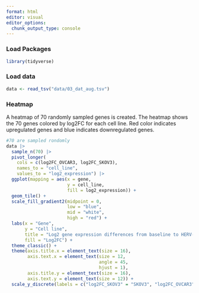 ```yaml
---
format: html
editor: visual
editor_options: 
  chunk_output_type: console
---
```


### Load Packages

```r
library(tidyverse)
```

### Load data

```r
data <- read_tsv("data/03_dat_aug.tsv")
```

### Heatmap

A heatmap of 70 randomly sampled genes is created. The heatmap shows the 70 genes colored by log2FC for each cell line. Red color indicates upregulated genes and blue indicates downregulated genes.

```r
#70 are sampled rondomly
data |>
  sample_n(70) |> 
  pivot_longer(
    cols = c(log2FC_OVCAR3, log2FC_SKOV3), 
    names_to = "cell_line", 
    values_to = "log2_expression") |> 
  ggplot(mapping = aes(x = gene,
                       y = cell_line,
                       fill = log2_expression)) +
  geom_tile() +
  scale_fill_gradient2(midpoint = 0,
                       low = "blue",
                       mid = "white",
                       high = "red") +
  labs(x = "Gene",
       y = "Cell line",
       title = "Log2 gene expression differences from baseline to HERV-K knockouts in SKOV3 and OVCAR3 cells",
       fill = "Log2FC") +
  theme_classic() +
  theme(axis.title.x = element_text(size = 16),
        axis.text.x = element_text(size = 12,
                                   angle = 45, 
                                   hjust = 1),
        axis.title.y = element_text(size = 16),
        axis.text.y = element_text(size = 12)) +
  scale_y_discrete(labels = c("log2FC_SKOV3" = "SKOV3", "log2FC_OVCAR3" = "OVCAR3"))
```
